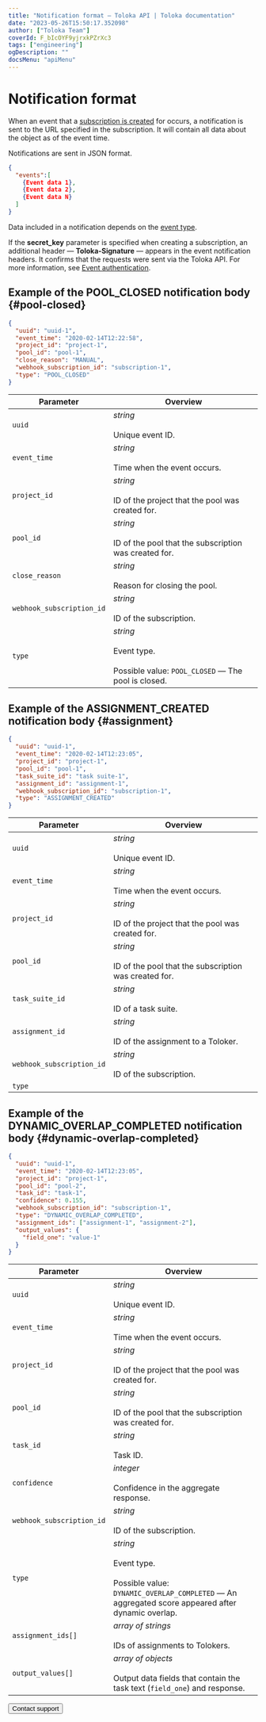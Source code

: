 ```yaml
---
title: "Notification format — Toloka API | Toloka documentation"
date: "2023-05-26T15:50:17.352098"
author: ["Toloka Team"]
coverId: F_bIcOYF9yjrxkPZrXc3
tags: ["engineering"]
ogDescription: ""
docsMenu: "apiMenu"
---
```



# Notification format

When an event that a [subscription is created](https://toloka.ai/docs/api/api-reference/#put-/webhook-subscriptions) for occurs, a notification is sent to the URL specified in the subscription. It will contain all data about the object as of the event time.

Notifications are sent in JSON format.

```json
{
  "events":[
    {Event data 1},
    {Event data 2},
    {Event data N}
  ]
}
```

Data included in a notification depends on the [event type](https://toloka.ai/docs/api/api-reference/#put-/webhook-subscriptions#event).

If the **secret_key** parameter is specified when creating a subscription, an additional header — **Toloka-Signature** — appears in the event notification headers. It confirms that the requests were sent via the Toloka API. For more information, see [Event authentication](/docs/api/authentication).

## Example of the POOL_CLOSED notification body {#pool-closed}

```json
{
  "uuid": "uuid-1",
  "event_time": "2020-02-14T12:22:58",
  "project_id": "project-1",
  "pool_id": "pool-1",
  "close_reason": "MANUAL",
  "webhook_subscription_id": "subscription-1",
  "type": "POOL_CLOSED"
}
```

Parameter | Overview
----- | -----
`uuid` | _string_<br/><br/>Unique event ID.
`event_time` | _string_<br/><br/>Time when the event occurs.
`project_id` | _string_<br/><br/>ID of the project that the pool was created for.
`pool_id` | _string_<br/><br/>ID of the pool that the subscription was created for.
`close_reason` | _string_<br/><br/>Reason for closing the pool.
`webhook_subscription_id` | _string_<br/><br/>ID of the subscription.
`type` | _string_<br/><br/>Event type.<br/><br/>Possible value: `POOL_CLOSED` — The pool is closed.

## Example of the ASSIGNMENT_CREATED notification body {#assignment}

```json
{
  "uuid": "uuid-1",
  "event_time": "2020-02-14T12:23:05",
  "project_id": "project-1",
  "pool_id": "pool-1",
  "task_suite_id": "task suite-1",
  "assignment_id": "assignment-1",
  "webhook_subscription_id": "subscription-1",
  "type": "ASSIGNMENT_CREATED"
}
```

Parameter | Overview
----- | -----
`uuid` | _string_<br/><br/>Unique event ID.
`event_time` | _string_<br/><br/>Time when the event occurs.
`project_id` | _string_<br/><br/>ID of the project that the pool was created for.
`pool_id` | _string_<br/><br/>ID of the pool that the subscription was created for.
`task_suite_id` | _string_<br/><br/>ID of a task suite.
`assignment_id` | _string_<br/><br/>ID of the assignment to a Toloker.
`webhook_subscription_id` | _string_<br/><br/>ID of the subscription.
`type` | <UsingWebhookSubscriptionsTable1/>

## Example of the DYNAMIC_OVERLAP_COMPLETED notification body {#dynamic-overlap-completed}

```json
{
  "uuid": "uuid-1",
  "event_time": "2020-02-14T12:23:05",
  "project_id": "project-1",
  "pool_id": "pool-2",
  "task_id": "task-1",
  "confidence": 0.155,
  "webhook_subscription_id": "subscription-1",
  "type": "DYNAMIC_OVERLAP_COMPLETED",
  "assignment_ids": ["assignment-1", "assignment-2"],
  "output_values": {
    "field_one": "value-1"
  }
}
```

Parameter | Overview
----- | -----
`uuid` | _string_<br/><br/>Unique event ID.
`event_time` | _string_<br/><br/>Time when the event occurs.
`project_id` | _string_<br/><br/>ID of the project that the pool was created for.
`pool_id` | _string_<br/><br/>ID of the pool that the subscription was created for.
`task_id` | _string_<br/><br/>Task ID.
`confidence` | _integer_<br/><br/>Confidence in the aggregate response.
`webhook_subscription_id` | _string_<br/><br/>ID of the subscription.
`type` | _string_<br/><br/>Event type.<br/><br/>Possible value: `DYNAMIC_OVERLAP_COMPLETED` — An aggregated score appeared after dynamic overlap.
`assignment_ids[]` | _array of strings_<br/><br/>IDs of assignments to Tolokers.
`output_values[]` | _array of objects_<br/><br/>Output data fields that contain the task text (`field_one`) and response.

<Button themeColor="light" view="default" size="l" type="link" url="/docs/guide/troubleshooting/support?form-source=api-using-webhook-subscriptions">Contact support</Button>